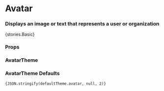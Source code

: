 
<Meta title="Core/Avatar" component={Avatar} />

# Avatar

### Displays an image or text that represents a user or organization

<Preview withToolbar>
    <Story name="basic">{stories.Basic}</Story>
</Preview>

### Props

<Props of={Avatar} />

### AvatarTheme

<Props of={stories.ThemeInterface} />

### AvatarTheme Defaults

<code>{JSON.stringify(defaultTheme.avatar, null, 2)}</code>
